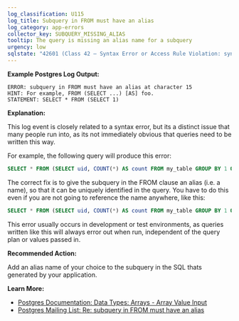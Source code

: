```yaml
---
log_classification: U115
log_title: Subquery in FROM must have an alias
log_category: app-errors
collector_key: SUBQUERY_MISSING_ALIAS
tooltip: The query is missing an alias name for a subquery
urgency: low
sqlstate: "42601 (Class 42 — Syntax Error or Access Rule Violation: syntax_error)"
---
```


**Example Postgres Log Output:**

```
ERROR: subquery in FROM must have an alias at character 15
HINT: For example, FROM (SELECT ...) [AS] foo.
STATEMENT: SELECT * FROM (SELECT 1)
```

**Explanation:**

This log event is closely related to a syntax error, but its a distinct issue
that many people run into, as its not immediately obvious that queries need to
be written this way.

For example, the following query will produce this error:

```sql
SELECT * FROM (SELECT uid, COUNT(*) AS count FROM my_table GROUP BY 1 ORDER BY 2) LIMIT 1;
```

The correct fix is to give the subquery in the FROM clause an alias (i.e. a name),
so that it can be uniquely identified in the query. You have to do this even if you
are not going to reference the name anywhere, like this:

```sql
SELECT * FROM (SELECT uid, COUNT(*) AS count FROM my_table GROUP BY 1 ORDER BY 2) AS x LIMIT 1;
```

This error usually occurs in development or test environments, as queries written
like this will always error out when run, independent of the query plan or values passed in.

**Recommended Action:**

Add an alias name of your choice to the subquery in the SQL thats generated by your application.

**Learn More:**

* [Postgres Documentation: Data Types: Arrays - Array Value Input](https://www.postgresql.org/docs/current/static/arrays.html#ARRAYS-INPUT)
* [Postgres Mailing List: Re: subquery in FROM must have an alias](https://www.postgresql.org/message-id/20080928071213.G14875%40megazone.bigpanda.com)
